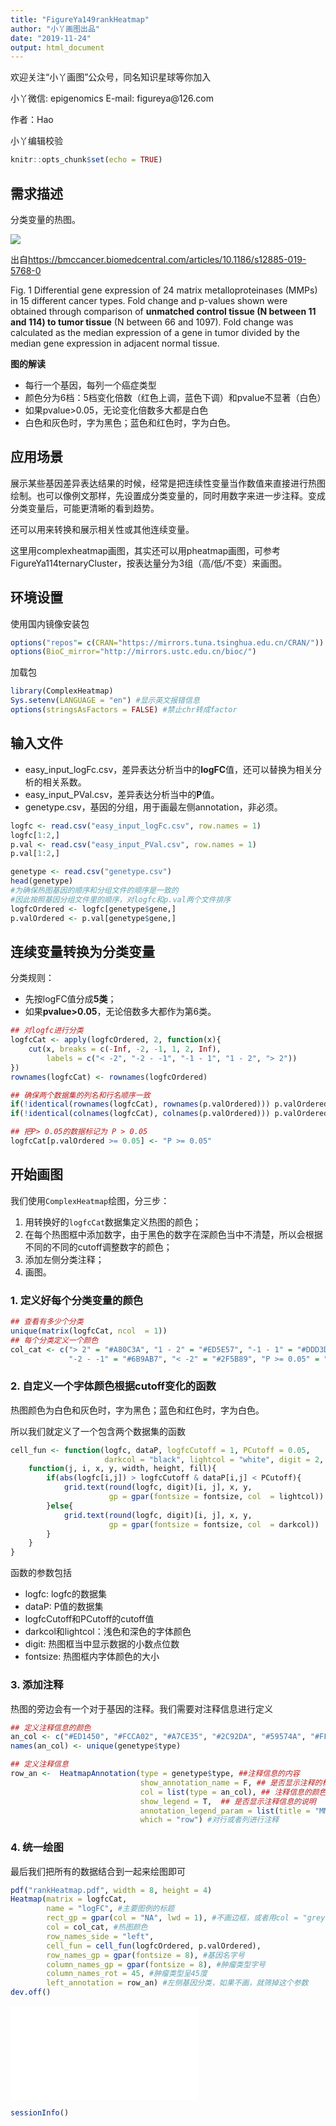 ```yaml
---
title: "FigureYa149rankHeatmap"
author: "小丫画图出品"
date: "2019-11-24"
output: html_document
---
```

欢迎关注“小丫画图”公众号，同名知识星球等你加入

小丫微信: epigenomics  E-mail: figureya@126.com

作者：Hao

小丫编辑校验

```r
knitr::opts_chunk$set(echo = TRUE)
```

## 需求描述

分类变量的热图。

![](example.png)

出自<https://bmccancer.biomedcentral.com/articles/10.1186/s12885-019-5768-0>

Fig. 1 Differential gene expression of 24 matrix metalloproteinases (MMPs) in 15 different cancer types. Fold change and p-values shown were obtained through comparison of **unmatched control tissue (N between 11 and 114) to tumor tissue** (N between 66 and 1097). Fold change was calculated as the median expression of a gene in tumor divided by the median gene expression in adjacent normal tissue.

**图的解读**

- 每行一个基因，每列一个癌症类型
- 颜色分为6档：5档变化倍数（红色上调，蓝色下调）和pvalue不显著（白色）
- 如果pvalue>0.05，无论变化倍数多大都是白色
- 白色和灰色时，字为黑色；蓝色和红色时，字为白色。

## 应用场景

展示某些基因差异表达结果的时候，经常是把连续性变量当作数值来直接进行热图绘制。也可以像例文那样，先设置成分类变量的，同时用数字来进一步注释。变成分类变量后，可能更清晰的看到趋势。

还可以用来转换和展示相关性或其他连续变量。

这里用complexheatmap画图，其实还可以用pheatmap画图，可参考FigureYa114ternaryCluster，按表达量分为3组（高/低/不变）来画图。

## 环境设置

使用国内镜像安装包

```r
options("repos"= c(CRAN="https://mirrors.tuna.tsinghua.edu.cn/CRAN/"))
options(BioC_mirror="http://mirrors.ustc.edu.cn/bioc/")
```

加载包

```r
library(ComplexHeatmap)
Sys.setenv(LANGUAGE = "en") #显示英文报错信息
options(stringsAsFactors = FALSE) #禁止chr转成factor
```

## 输入文件

- easy_input_logFc.csv，差异表达分析当中的**logFC**值，还可以替换为相关分析的相关系数。
- easy_input_PVal.csv，差异表达分析当中的**P**值。
- genetype.csv，基因的分组，用于画最左侧annotation，非必须。

```r
logfc <- read.csv("easy_input_logFc.csv", row.names = 1)
logfc[1:2,]
p.val <- read.csv("easy_input_PVal.csv", row.names = 1)
p.val[1:2,]

genetype <- read.csv("genetype.csv")
head(genetype)
#为确保热图基因的顺序和分组文件的顺序是一致的
#因此按照基因分组文件里的顺序，对logfc和p.val两个文件排序
logfcOrdered <- logfc[genetype$gene,]
p.valOrdered <- p.val[genetype$gene,]
```

## 连续变量转换为分类变量

分类规则：

- 先按logFC值分成**5类**；
- 如果**pvalue>0.05**，无论倍数多大都作为第6类。

```r
## 对logfc进行分类
logfcCat <- apply(logfcOrdered, 2, function(x){
    cut(x, breaks = c(-Inf, -2, -1, 1, 2, Inf),
        labels = c("< -2", "-2 - -1", "-1 - 1", "1 - 2", "> 2"))
})
rownames(logfcCat) <- rownames(logfcOrdered)

## 确保两个数据集的列名和行名顺序一致
if(!identical(rownames(logfcCat), rownames(p.valOrdered))) p.valOrdered <- p.valOrdered[rownames(logfcCat),]
if(!identical(colnames(logfcCat), colnames(p.valOrdered))) p.valOrdered <- p.valOrdered[colnames(logfcCat)]

## 把P> 0.05的数据标记为 P > 0.05
logfcCat[p.valOrdered >= 0.05] <- "P >= 0.05"
```

## 开始画图

我们使用`ComplexHeatmap`绘图，分三步：

1. 用转换好的`logfcCat`数据集定义热图的颜色；
2. 在每个热图框中添加数字，由于黑色的数字在深颜色当中不清楚，所以会根据不同的不同的cutoff调整数字的颜色；
3. 添加左侧分类注释；
4. 画图。

### 1. 定义好每个分类变量的颜色

```r
## 查看有多少个分类
unique(matrix(logfcCat, ncol  = 1))
## 每个分类定义一个颜色
col_cat <- c("> 2" = "#A80C3A", "1 - 2" = "#ED5E57", "-1 - 1" = "#DDD3D2",
             "-2 - -1" = "#6B9AB7", "< -2" = "#2F5B89", "P >= 0.05" = "white")
```

### 2. 自定义一个字体颜色根据cutoff变化的函数

热图颜色为白色和灰色时，字为黑色；蓝色和红色时，字为白色。

所以我们就定义了一个包含两个数据集的函数

```r
cell_fun <- function(logfc, dataP, logfcCutoff = 1, PCutoff = 0.05, 
                     darkcol = "black", lightcol = "white", digit = 2, fontsize  = 6){
    function(j, i, x, y, width, height, fill){
        if(abs(logfc[i,j]) > logfcCutoff & dataP[i,j] < PCutoff){
            grid.text(round(logfc, digit)[i, j], x, y, 
                      gp = gpar(fontsize = fontsize, col  = lightcol))
        }else{
            grid.text(round(logfc, digit)[i, j], x, y, 
                      gp = gpar(fontsize = fontsize, col  = darkcol))
        }
    }
}
```

函数的参数包括

- logfc: logfc的数据集
- dataP: P值的数据集
- logfcCutoff和PCutoff的cutoff值
- darkcol和lightcol：浅色和深色的字体颜色
- digit: 热图框当中显示数据的小数点位数
- fontsize: 热图框内字体颜色的大小


### 3. 添加注释

热图的旁边会有一个对于基因的注释。我们需要对注释信息进行定义

```r
## 定义注释信息的颜色
an_col <- c("#ED1450", "#FCCA02", "#A7CE35", "#2C92DA", "#59574A", "#FFF8AD", "#A2238E", "#BCBDBF")
names(an_col) <- unique(genetype$type)

## 定义注释信息
row_an <-  HeatmapAnnotation(type = genetype$type, ##注释信息的内容
                             show_annotation_name = F, ## 是否显示注释的标题
                             col = list(type = an_col), ## 注释信息的颜色
                             show_legend = T,  ## 是否显示注释信息的说明
                             annotation_legend_param = list(title = "MMP Subtype"), ## 注释信息图例的标题
                             which = "row") #对行或者列进行注释 
```

### 4. 统一绘图

最后我们把所有的数据结合到一起来绘图即可

```r
pdf("rankHeatmap.pdf", width = 8, height = 4)
Heatmap(matrix = logfcCat, 
        name = "logFC", #主要图例的标题
        rect_gp = gpar(col = "NA", lwd = 1), #不画边框，或者用col = "grey"画灰色边框
        col = col_cat, #热图颜色
        row_names_side = "left", 
        cell_fun = cell_fun(logfcOrdered, p.valOrdered), 
        row_names_gp = gpar(fontsize = 8), #基因名字号
        column_names_gp = gpar(fontsize = 8), #肿瘤类型字号
        column_names_rot = 45, #肿瘤类型呈45度
        left_annotation = row_an) #左侧基因分类，如果不画，就筛掉这个参数
dev.off()
```

![](rankHeatmap.pdf)

```r
sessionInfo()
```